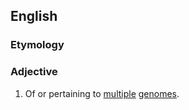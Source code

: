 ==English==

===Etymology===
{{prefix|en|multi|genome}}

===Adjective===
{{en-adj|-}}

# Of or pertaining to [[multiple]] [[genome]]s.